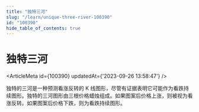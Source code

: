 ```yaml
---
title: "独特三河"
slug: "/learn/unique-three-river-100390"
id: "100390"
hide_table_of_contents: true
---
```



# 独特三河

<ArticleMeta id={100390} updatedAt={'2023-09-26 13:58:47'} />
<div className='border-solid border-b border-t-0 my-4 border-[var(--ifm-color-gray-300)]' />

独特的三河是一种预测看涨反转的 K 线图形，尽管有证据表明它可能作为看跌持续图形。独特的三河图形由三根价格蜡烛组成。如果图案后价格上涨，则被视为看涨反转。如果图案后价格下跌，则为看跌持续图形。
